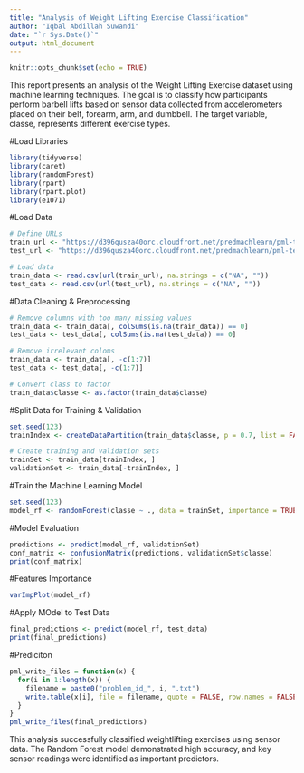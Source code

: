 ---
title: "Analysis of Weight Lifting Exercise Classification"
author: "Iqbal Abdillah Suwandi"
date: "`r Sys.Date()`"
output: html_document
---

```{r setup, include=FALSE}
knitr::opts_chunk$set(echo = TRUE)
```

This report presents an analysis of the Weight Lifting Exercise dataset using machine learning techniques. The goal is to classify how participants perform barbell lifts based on sensor data collected from accelerometers placed on their belt, forearm, arm, and dumbbell. The target variable, classe, represents different exercise types.

#Load Libraries
```{r}
library(tidyverse)     
library(caret)         
library(randomForest)  
library(rpart)         
library(rpart.plot)   
library(e1071) 
```

#Load Data
```{r}
# Define URLs
train_url <- "https://d396qusza40orc.cloudfront.net/predmachlearn/pml-training.csv"
test_url <- "https://d396qusza40orc.cloudfront.net/predmachlearn/pml-testing.csv"

# Load data
train_data <- read.csv(url(train_url), na.strings = c("NA", ""))
test_data <- read.csv(url(test_url), na.strings = c("NA", ""))
```

#Data Cleaning & Preprocessing
```{r}
# Remove columns with too many missing values
train_data <- train_data[, colSums(is.na(train_data)) == 0]
test_data <- test_data[, colSums(is.na(test_data)) == 0]

# Remove irrelevant coloms
train_data <- train_data[, -c(1:7)]
test_data <- test_data[, -c(1:7)]

# Convert class to factor
train_data$classe <- as.factor(train_data$classe)
```

#Split Data for Training & Validation
```{r}
set.seed(123)
trainIndex <- createDataPartition(train_data$classe, p = 0.7, list = FALSE)

# Create training and validation sets
trainSet <- train_data[trainIndex, ]
validationSet <- train_data[-trainIndex, ]
```

#Train the Machine Learning Model
```{r}
set.seed(123)
model_rf <- randomForest(classe ~ ., data = trainSet, importance = TRUE, ntree = 100)
```

#Model Evaluation
```{r}
predictions <- predict(model_rf, validationSet)
conf_matrix <- confusionMatrix(predictions, validationSet$classe)
print(conf_matrix)
```

#Features Importance
```{r}
varImpPlot(model_rf)
```

#Apply MOdel to Test Data
```{r}
final_predictions <- predict(model_rf, test_data)
print(final_predictions)
```

#Prediciton
```{r}
pml_write_files = function(x) {
  for(i in 1:length(x)) {
    filename = paste0("problem_id_", i, ".txt")
    write.table(x[i], file = filename, quote = FALSE, row.names = FALSE, col.names = FALSE)
  }
}
pml_write_files(final_predictions)
```


This analysis successfully classified weightlifting exercises using sensor data. The Random Forest model demonstrated high accuracy, and key sensor readings were identified as important predictors.